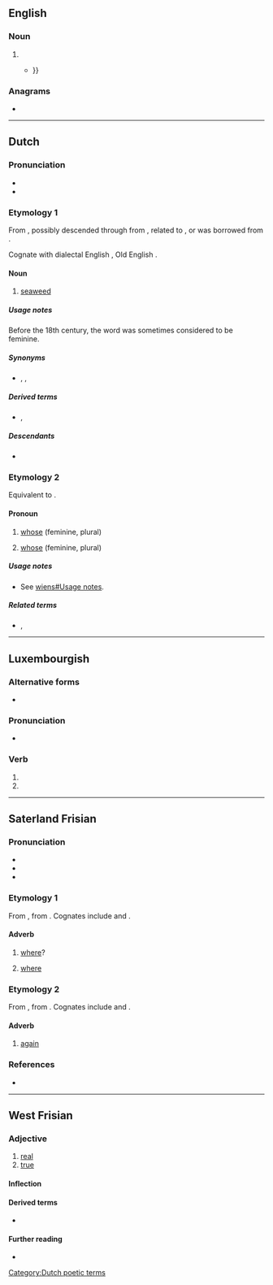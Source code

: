 {{also|Wier}}
==English==

===Noun===
{{en-noun}}

# {{archaic form of|en|weir}}
#* {{quote-book|en|year=1819|author=James Dugdale|title=The New British Traveller: Or, Modern Panorama of England and Wales|passage=The '''wier''' of this fishery is very large, and consists of a dam, ten or twelve feet high {{...}}}}

===Anagrams===
* {{anagrams|en|a=eirw|Weir|Wire|weir|wire}}

----

==Dutch==

===Pronunciation===
* {{audio|nl|Nl-wier.ogg|audio}}
* {{rhymes|nl|ir|s=1}}

===Etymology 1===
From {{inh|nl|dum|wier||seaweed}}, possibly descended through {{inh|nl|odt|-}} from {{inh|nl|gmw-pro|*wair}}, related to {{m|gem-pro|*wīraz}}, or was borrowed from {{der|nl|fy|-}}.

Cognate with dialectal English {{m|en|ware||seaweed}}, Old English {{m|ang|wār||seaweed}}.

====Noun====
{{nl-noun|n|-en|wiertje}}

# [[seaweed]]

=====Usage notes=====
Before the 18th century, the word was sometimes considered to be feminine.

=====Synonyms=====
* {{sense|seaweed}} {{l|nl|alg}}, {{l|nl|alge}}, {{l|nl|zeegras}}

=====Derived terms=====
* {{l|nl|groenwieren}}, {{l|nl|zeewier}}

=====Descendants=====
* {{desc|af|wier}}

===Etymology 2===
{{root|nl|ine-pro|*kʷ-}}
Equivalent to {{suffix|nl|wie|-er|q2=genitive feminine ending}}.

====Pronoun====
{{head|nl|pronoun}}

# {{lb|nl|interrogative|archaic}} [[whose]] (feminine, plural)
# {{lb|nl|relative|dated}} [[whose]] (feminine, plural)

=====Usage notes=====
* See [[wiens#Usage notes]].

=====Related terms=====
* {{l|nl|wie}}, {{l|nl|wiens}}

[[Category:Dutch poetic terms]]

----

==Luxembourgish==

===Alternative forms===
* {{l|lb|wär}}

===Pronunciation===
* {{IPA|lb|/viːr/|[viə̯]|[ˈviː.ɐ]}}

===Verb===
{{head|lb|verb form}}

# {{inflection of|lb|sinn||1|s|simple|cond}}
# {{inflection of|lb|sinn||3|s|simple|cond}}

----

==Saterland Frisian==

===Pronunciation===
* {{IPA|stq|/vir/}}
* {{hyph|stq|wier}}
* {{rhymes|stq|ir|s=1}}

===Etymology 1===
{{dercat|stq|gem-pro|inh=1}}
From {{inh|stq|ofs|hwēr}}, from {{inh|stq|gmw-pro|*hwār}}. Cognates include {{cog|fy|wêr}} and {{cog|de|wo}}.

====Adverb====
{{head|stq|adverb|cat2=interrogative adverbs|cat3=relative adverbs}}

# [[where]]?
#: {{uxi|stq|'''Wier''' is  dien Húus?|'''Where''' is your house?}}
# [[where]]
#: {{uxi|stq|Iek weet '''wier''' dien Húus is.|I know '''where''' your house is.}}

===Etymology 2===
From {{inh|stq|ofs|wether}}, from {{inh|stq|gem-pro|*wiþrą}}. Cognates include {{cog|nl|weer}} and {{cog|de|wieder}}.

====Adverb====
{{head|stq|adverb}}

# [[again]]
#: {{uxi|stq|Hääst du dät '''wier''' däin?|Have you done it '''again'''?}}

===References===
* {{R:stq:SW}}

----

==West Frisian==

===Adjective===
{{head|fy|adjective}}

# [[real]]
# [[true]]

====Inflection====
{{fy-infl-adj}}

====Derived terms====
* {{l|fy|wierheid}}

====Further reading====
* {{R:WFT|115299|III}}
